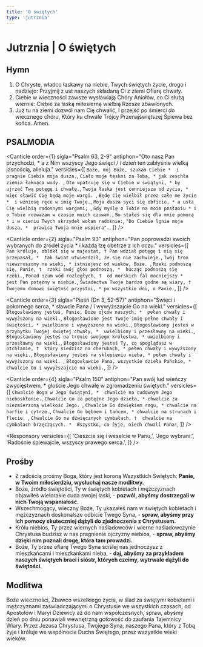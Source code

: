 ```yaml
---
title: 'O świętych'
type: 'jutrznia'
---
```


# Jutrznia | O świętych

<OpeningVersicle />

## Hymn

1. O Chryste, władco łaskawy na niebie,
   Twych świętych życie, drogo i nadziejo:
   Przyjmij z ust naszych składaną Ci z ziemi
   Ofiarę chwały.
2. Ciebie w wieczności zawsze wysławiają
   Chóry Aniołów, co Ci służą wiernie:
   Ciebie za łaską miłosierną wielbią
   Rzesze zbawionych.
3. Już tu na ziemi dozwól nam Cię chwalić,
   I przejść po śmierci do wiecznego chóru,
   Który ku chwale Trójcy Przenajświętszej
   Śpiewa bez końca. Amen.

## PSALMODIA

<Canticle
  order={1}
  sigla="Psalm 63, 2-9"
  antiphon="Oto nasz Pan przychodzi, * a z Nim wszyscy Jego święci / i dzień ten zabłyśnie wielką jasnością, alleluja."
  versicles={[
    `Boże, mój Boże, szukam Ciebie * 
i pragnie Ciebie moja dusza.`,
    `Ciało moje tęskni za Tobą, *
jak zeschła ziemia łaknąca wody. `,
    `Oto wpatruję się w Ciebie w świątyni, *
by ujrzeć Twą potęgę i chwałę.`,
    `Twoja łaska jest cenniejsza od życia, *
więc sławić Cię będą moje wargi. `,
    `Będę Cię wielbił przez całe me życie * 
i wzniosę ręce w imię Twoje.`,
    `Moja dusza syci się obficie, *
a usta Cię wielbią radosnymi wargami, `,
    `Gdy myślę o Tobie na moim posłaniu *
i o Tobie rozważam w czasie moich czuwań.`,
    `Bo stałeś się dla mnie pomocą *
i w cieniu Twych skrzydeł wołam radośnie:`,
    `"Do Ciebie lgnie moja dusza, * 
prawica Twoja mnie wspiera".`,
  ]}
/>

<Canticle
  order={2}
  sigla="Psalm 93"
  antiphon="Pan poprowadzi swoich wybranych do źródeł życia * i każdą łzę obetrze z ich oczu."
  versicles={[
    `Pan króluje, oblókł się w majestat, †
Pan wdział potęgę i nią się przepasał, * 
tak świat utwierdził, że się nie zachwieje.`,
    `Twój tron niewzruszony na wieki, *
istniejesz od wieków, Boże. `,
    `Rzeki podnoszą się, Panie, † 
rzeki swój głos podnoszą, * 
hucząc podnoszą się rzeki.`,
    `Ponad szum wód rozległych, † 
od morskich fal mocniejszy * 
jest Pan potężny w niebie.`,
    `Świadectwa Twoje bardzo godne są wiary, † 
Twojemu domowi świętość przystoi, *
po wszystkie dni, o Panie.`,
  ]}
/>

<Canticle
  order={3}
  sigla="Pieśń (Dn 3, 52-57)"
  antiphon="Święci i pokornego serca, * sławcie Pana / i wywyższajcie Go na wieki."
  versicles={[
    `Błogosławiony jesteś, Panie, Boże ojców naszych, * 
pełen chwały i wywyższony na wieki.`,
    `Błogosławione jest Twoje imię pełne chwały i świętości, *
uwielbione i wywyższone na wieki.`,
    `Błogosławiony jesteś w przybytku Twojej świętej chwały, * 
uwielbiony i przesławny na wieki.`,
    `Błogosławiony jesteś na tronie swojego królestwa, *
uwielbiony i przesławny na wieki.`,
    `Błogosławiony jesteś Ty, co spoglądasz w otchłanie, † 
który siedzisz na cherubach, *
pełen chwały i wywyższony na wieki.`,
    `Błogosławiony jesteś na sklepieniu nieba, *
pełen chwały i wywyższony na wieki. `,
    `Błogosławcie Pana, wszystkie dzieła Pańskie, * 
chwalcie Go i wywyższajcie na wieki.`,
  ]}
/>

<Canticle
  order={4}
  sigla="Psalm 150"
  antiphon="Pan swój lud wieńczy zwycięstwem, * głoście Jego chwałę w zgromadzeniu świętych."
  versicles={[
    `Chwalcie Boga w Jego świątyni, * 
chwalcie na cudownym Jego nieboskłonie.`,
    `Chwalcie Go za potężne Jego dzieła, *
chwalcie za niezmierzoną wielkość Jego. `,
    `Chwalcie Go dźwiękiem rogu, *
chwalcie na harfie i cytrze.`,
    `Chwalcie Go bębnem i tańcem, *
chwalcie na strunach i flecie. `,
    `Chwalcie Go na dźwięcznych cymbałach, † 
chwalcie na cymbałach brzęczących. * 
Wszystko, co żyje, niech chwali Pana!`,
  ]}
/>

<Passage
  sigla="Ef 1, 17-18"
  passage="Niech Bóg Pana naszego, Jezusa Chrystusa, Ojciec chwały, da wam ducha mądrości i objawienia w głębszym poznaniu Jego samego, to znaczy światłe oczy dla waszego serca, tak byście wiedzieli, czym jest nadzieja waszego powołania i czym bogactwo chwały Jego dziedzictwa wśród świętych."
/>

<Responsory
  versicles={[
    'Cieszcie się i weselcie w Panu,',
    'Jego wybrani.',
    'Radośnie śpiewajcie, wszyscy prawego serca.',
  ]}
/>

<Benedictus antiphon="Sprawiedliwi zajaśnieją jak słońce * w królestwie ich Ojca, alleluja." />

## Prośby

- Z radością prośmy Boga, który jest koroną Wszystkich Świętych: **Panie, w Twoim miłosierdziu, wysłuchaj nasze modlitwy.**
- Boże, źródło świętości, Ty w świętych kobietach i mężczyznach objawiłeś wielorakie cuda swojej łaski, - **pozwól, abyśmy dostrzegali w nich Twoją wspaniałość.**
- Wszechmogący, wieczny Boże, Ty ukazałeś nam w świętych kobietach i mężczyznach doskonalsze odbicie Twego Syna, - **spraw, abyśmy przy ich pomocy skuteczniej dążyli do zjednoczenia z Chrystusem.**
- Królu niebios, Ty przez wiernych naśladowców i wierne naśladowczynie Chrystusa budzisz w nas pragnienie ojczyzny niebios, - **spraw, abyśmy dzięki nim poznali drogę, która tam prowadzi.**
- Boże, Ty przez ofiarę Twego Syna ściślej nas jednoczysz z mieszkańcami i mieszkankami nieba, - **daj, abyśmy za przykładem naszych świętych braci i sióstr, których czcimy, wytrwale dążyli do świętości.**

<CustomIntercessions type="lauds" />

<KyrieEleison />

<LordsPrayer />

## Modlitwa

Boże wieczności, Zbawco wszelkiego życia, w ślad za świętymi kobietami i mężczyznami zaświadczającymi o Chrystusie we wszystkich czasach, od Apostołów i Maryi Dziewicy aż do nam współczesnych, spraw, abyśmy dzień po dniu ponawiali wewnętrzną gotowość do zaufania Tajemnicy Wiary. Przez Jezusa Chrystusa, Twojego Syna, naszego Pana, który z Tobą żyje i króluje we wspólnocie Ducha Świętego, przez wszystkie wieki wieków.

<Amen />

<BlessingAndConcludingVersicle />
